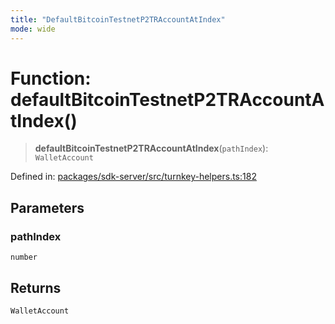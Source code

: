 ```yaml
---
title: "DefaultBitcoinTestnetP2TRAccountAtIndex"
mode: wide
---
```

  
# Function: defaultBitcoinTestnetP2TRAccountAtIndex()

> **defaultBitcoinTestnetP2TRAccountAtIndex**(`pathIndex`): `WalletAccount`

Defined in: [packages/sdk-server/src/turnkey-helpers.ts:182](https://github.com/tkhq/sdk/blob/ee72856c3f450731d7501ab05001215768b71500/packages/sdk-server/src/turnkey-helpers.ts#L182)

## Parameters

### pathIndex

`number`

## Returns

`WalletAccount`
